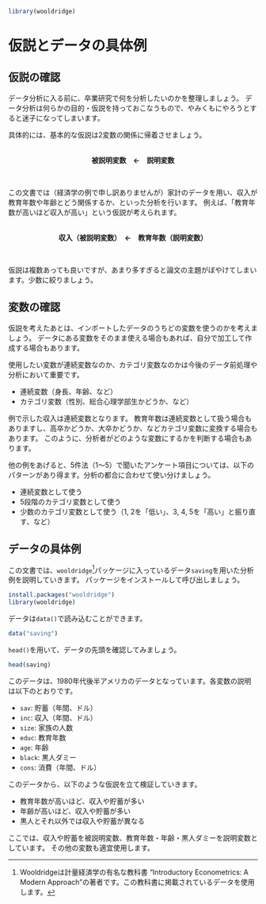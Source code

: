 ```r
library(wooldridge)
```

# 仮説とデータの具体例 {#Hypotheses}

## 仮説の確認

データ分析に入る前に、卒業研究で何を分析したいのかを整理しましょう。
データ分析は何らかの目的・仮説を持っておこなうもので、やみくもにやろうとすると迷子になってしまいます。

具体的には、基本的な仮説は2変数の関係に帰着させましょう。

<br>
<center>
**被説明変数　←　説明変数**
</center>
<br>

この文書では（経済学の例で申し訳ありませんが）家計のデータを用い、収入が教育年数や年齢とどう関係するか、といった分析を行います。
例えば、「教育年数が高いほど収入が高い」という仮説が考えられます。

<br>
<center>
**収入（被説明変数）　←　教育年数（説明変数）**
</center>
<br>

仮説は複数あっても良いですが、あまり多すぎると論文の主題がぼやけてしまいます。少数に絞りましょう。

## 変数の確認

仮説を考えたあとは、インポートしたデータのうちどの変数を使うのかを考えましょう。
データにある変数をそのまま使える場合もあれば、自分で加工して作成する場合もあります。

使用したい変数が連続変数なのか、カテゴリ変数なのかは今後のデータ前処理や分析において重要です。

- 連続変数（身長、年齢、など）
- カテゴリ変数（性別、総合心理学部生かどうか、など）

例で示した収入は連続変数となります。
教育年数は連続変数として扱う場合もありますし、高卒かどうか、大卒かどうか、などカテゴリ変数に変換する場合もあります。
このように、分析者がどのような変数にするかを判断する場合もあります。

他の例をあげると、5件法（1〜5）で聞いたアンケート項目については、以下のパターンがあり得ます。分析の都合に合わせて使い分けましょう。

- 連続変数として使う
- 5段階のカテゴリ変数として使う
- 少数のカテゴリ変数として使う（1, 2を「低い」、3, 4, 5を「高い」と振り直す、など）

## データの具体例

この文書では、`wooldridge`[^1]パッケージに入っているデータ`saving`を用いた分析例を説明していきます。
パッケージをインストールして呼び出しましょう。

[^1]: Wooldridgeは計量経済学の有名な教科書 "Introductory Econometrics: A Modern Approach"の著者です。この教科書に掲載されているデータを使用します。

```r
install.packages("wooldridge")
library(wooldridge)
```

データは`data()`で読み込むことができます。

```r
data("saving")
```

`head()`を用いて、データの先頭を確認してみましょう。

```r
head(saving)
```

このデータは、1980年代後半アメリカのデータとなっています。各変数の説明は以下のとおりです。

- `sav`: 貯蓄（年間、ドル）
- `inc`: 収入（年間、ドル）
- `size`: 家族の人数
- `educ`: 教育年数
- `age`: 年齢
- `black`: 黒人ダミー
- `cons`: 消費（年間、ドル）

このデータから、以下のような仮説を立て検証していきます。

- 教育年数が高いほど、収入や貯蓄が多い
- 年齢が高いほど、収入や貯蓄が多い
- 黒人とそれ以外では収入や貯蓄が異なる

ここでは、収入や貯蓄を被説明変数、教育年数・年齢・黒人ダミーを説明変数としています。
その他の変数も適宜使用します。
